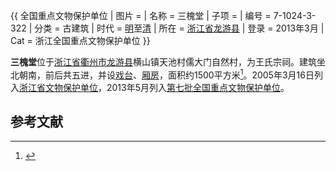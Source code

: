 {{ 全国重点文物保护单位
| 图片 = 
| 名称 = 三槐堂
| 子项 = 
| 编号 = 7-1024-3-322
| 分类 = 古建筑
| 时代 = [[明代|明]]至[[清代|清]]
| 所在 = [[浙江省|浙江省]][[龙游县|龙游县]]
| 登录 = 2013年3月
| Cat = 浙江全国重点文物保护单位
}}

'''三槐堂'''位于[[浙江省|浙江省]][[衢州市|衢州市]][[龙游县|龙游县]]横山镇天池村儒大门自然村，为王氏宗祠。建筑坐北朝南，前后共五进，并设[[戏台|戏台]]、[[厢房|厢房]]，面积约1500平方米<ref>{{cite web |url=http://www.zjww.gov.cn/unit/2006-03-01/55810020.shtml |language= |title=三槐堂 |publisher=浙江省文物局 |date= |accessdate= |archive-url=https://web.archive.org/web/20130630065920/http://www.zjww.gov.cn/unit/2006-03-01/55810020.shtml |archive-date=2013-06-30 |dead-url=yes }}</ref>。2005年3月16日列入[[浙江省文物保护单位|浙江省文物保护单位]]，2013年5月列入[[第七批全国重点文物保护单位|第七批全国重点文物保护单位]]。

==参考文献==
{{reflist}}
{{浙江全国重点文物保护单位}}